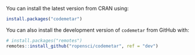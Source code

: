 You can install the latest version from CRAN using:

```r
install.packages("codemetar")
```

You can also install the development version of `codemetar` from GitHub with:

```r
# install.packages("remotes")
remotes::install_github("ropensci/codemetar", ref = "dev")
```

